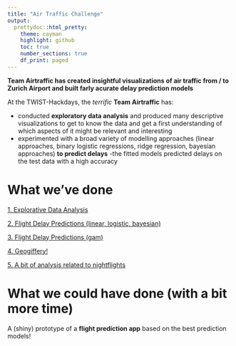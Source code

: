 ```yaml
---
title: "Air Traffic Challenge"
output: 
  prettydoc::html_pretty:
    theme: cayman
    highlight: github
    toc: true 
    number_sections: true 
    df_print: paged
---
```



__Team Airtraffic has created insightful visualizations of air traffic from / to Zurich Airport and built farly acurate delay prediction models__


At the TWIST-Hackdays, the *terrific* __Team Airtraffic__ has: 

- conducted __exploratory data analysis__ and produced many descriptive visualizations to get to know the data and get a first understanding of which aspects of it might be relevant and interesting
- experimented with a broad variety of modelling approaches (linear approaches, binary logistic regressions, ridge regression, bayesian approaches) __to predict delays__
-the fitted models predicted delays on the test data with a high accuracy


# What we've done

[1. Explorative Data Analysis](https://openzh.github.io/twist_airtraffic/airtraffic_prediction)

[2. Flight Delay Predictions (linear, logistic, bayesian)](https://openzh.github.io/twist_airtraffic/airtraffic_prediction)

[3. Flight Delay Predictions (gam)](https://openzh.github.io/twist_airtraffic/gam)

[4. Geogiffery!](https://openzh.github.io/twist_airtraffic/animated_flights)

[5. A bit of analysis related to nightflights](https://github.com/openZH/twist_airtraffic/blob/master/docs/nightflights.png)

# What we could have done (with a bit more time)

A (shiny) prototype of a __flight prediction app__ based on the best prediction models!








